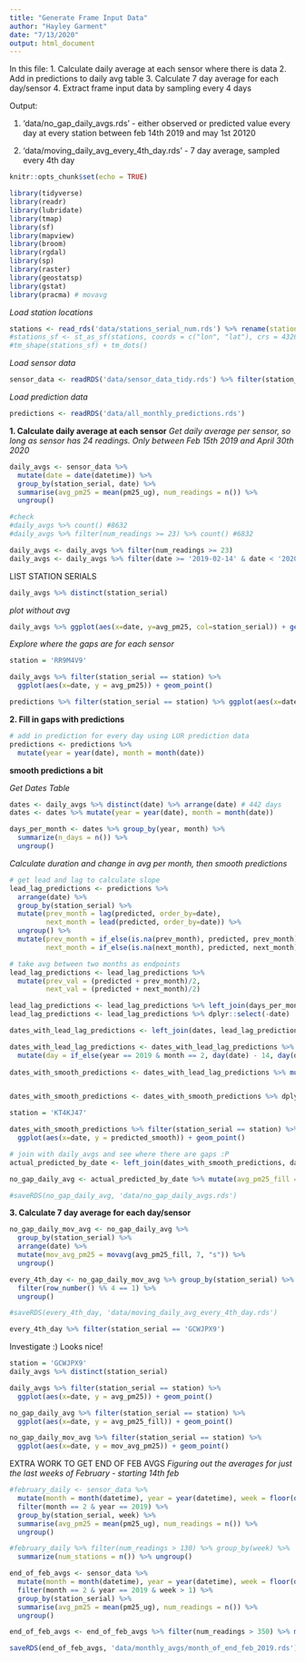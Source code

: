```yaml
---
title: "Generate Frame Input Data"
author: "Hayley Garment"
date: "7/13/2020"
output: html_document
---
```


In this file:
1. Calculate daily average at each sensor where there is data
2. Add in predictions to daily avg table
3. Calculate 7 day average for each day/sensor
4. Extract frame input data by sampling every 4 days

Output:

1. 'data/no_gap_daily_avgs.rds' - either observed or predicted value every day at every station between feb 14th 2019 and may 1st 20120

2. 'data/moving_daily_avg_every_4th_day.rds' - 7 day average, sampled every 4th day

```r
knitr::opts_chunk$set(echo = TRUE)

library(tidyverse)
library(readr)
library(lubridate)
library(tmap)
library(sf)
library(mapview)
library(broom)
library(rgdal)
library(sp)
library(raster)
library(geostatsp)
library(gstat)
library(pracma) # movavg
```

*Load station locations*
```r
stations <- read_rds('data/stations_serial_num.rds') %>% rename(station_serial = serial_number)
#stations_sf <- st_as_sf(stations, coords = c("lon", "lat"), crs = 4326) 
#tm_shape(stations_sf) + tm_dots()
```

*Load sensor data*
```r
sensor_data <- readRDS('data/sensor_data_tidy.rds') %>% filter(station_serial != 'SLSVLW4')
```

*Load prediction data*
```r
predictions <- readRDS('data/all_monthly_predictions.rds')
```

**1. Calculate daily average at each sensor**
*Get daily average per sensor, so long as sensor has 24 readings. Only between Feb 15th 2019 and April 30th 2020*
```r
daily_avgs <- sensor_data %>% 
  mutate(date = date(datetime)) %>% 
  group_by(station_serial, date) %>% 
  summarise(avg_pm25 = mean(pm25_ug), num_readings = n()) %>% 
  ungroup()

#check
#daily_avgs %>% count() #8632
#daily_avgs %>% filter(num_readings >= 23) %>% count() #6832

daily_avgs <- daily_avgs %>% filter(num_readings >= 23)
daily_avgs <- daily_avgs %>% filter(date >= '2019-02-14' & date < '2020-05-01') %>% arrange(date)
```

LIST STATION SERIALS
```r
daily_avgs %>% distinct(station_serial)
```

*plot without avg*
```r
daily_avgs %>% ggplot(aes(x=date, y=avg_pm25, col=station_serial)) + geom_line()
```


*Explore where the gaps are for each sensor*
```r
station = 'RR9M4V9'

daily_avgs %>% filter(station_serial == station) %>% 
  ggplot(aes(x=date, y = avg_pm25)) + geom_point()

predictions %>% filter(station_serial == station) %>% ggplot(aes(x=date, y=predicted)) + geom_line()
```

**2. Fill in gaps with predictions**
```r
# add in prediction for every day using LUR prediction data
predictions <- predictions %>% 
  mutate(year = year(date), month = month(date))
```

**smooth predictions a bit**

*Get Dates Table*
```r
dates <- daily_avgs %>% distinct(date) %>% arrange(date) # 442 days
dates <- dates %>% mutate(year = year(date), month = month(date))

days_per_month <- dates %>% group_by(year, month) %>% 
  summarize(n_days = n()) %>% 
  ungroup()
```

*Calculate duration and change in avg per month, then smooth predictions*
```r
# get lead and lag to calculate slope
lead_lag_predictions <- predictions %>% 
  arrange(date) %>% 
  group_by(station_serial) %>% 
  mutate(prev_month = lag(predicted, order_by=date),
         next_month = lead(predicted, order_by=date)) %>% 
  ungroup() %>% 
  mutate(prev_month = if_else(is.na(prev_month), predicted, prev_month), 
         next_month = if_else(is.na(next_month), predicted, next_month)) 

# take avg between two months as endpoints
lead_lag_predictions <- lead_lag_predictions %>% 
  mutate(prev_val = (predicted + prev_month)/2,
         next_val = (predicted + next_month)/2) 

lead_lag_predictions <- lead_lag_predictions %>% left_join(days_per_month)
lead_lag_predictions <- lead_lag_predictions %>% dplyr::select(-date)

dates_with_lead_lag_predictions <- left_join(dates, lead_lag_predictions)

dates_with_lead_lag_predictions <- dates_with_lead_lag_predictions %>% 
  mutate(day = if_else(year == 2019 & month == 2, day(date) - 14, day(date) - 1))
  
dates_with_smooth_predictions <- dates_with_lead_lag_predictions %>% mutate(predicted_smooth = prev_val + (day * (next_val - prev_val) / n_days ))


dates_with_smooth_predictions <- dates_with_smooth_predictions %>% dplyr::select(date, station_serial, predicted, predicted_smooth)
```


```r
station = 'KT4KJ47'

dates_with_smooth_predictions %>% filter(station_serial == station) %>% 
  ggplot(aes(x=date, y = predicted_smooth)) + geom_point()
```



```r
# join with daily_avgs and see where there are gaps :P
actual_predicted_by_date <- left_join(dates_with_smooth_predictions, daily_avgs)

no_gap_daily_avg <- actual_predicted_by_date %>% mutate(avg_pm25_fill = if_else(is.na(avg_pm25), predicted_smooth, avg_pm25))

#saveRDS(no_gap_daily_avg, 'data/no_gap_daily_avgs.rds')
```




**3. Calculate 7 day average for each day/sensor**
```r
no_gap_daily_mov_avg <- no_gap_daily_avg %>% 
  group_by(station_serial) %>% 
  arrange(date) %>% 
  mutate(mov_avg_pm25 = movavg(avg_pm25_fill, 7, "s")) %>% 
  ungroup()

every_4th_day <- no_gap_daily_mov_avg %>% group_by(station_serial) %>% 
  filter(row_number() %% 4 == 1) %>% 
  ungroup()

#saveRDS(every_4th_day, 'data/moving_daily_avg_every_4th_day.rds')

every_4th_day %>% filter(station_serial == 'GCWJPX9')
```

Investigate :) Looks nice!
```r
station = 'GCWJPX9'
daily_avgs %>% distinct(station_serial)

daily_avgs %>% filter(station_serial == station) %>% 
  ggplot(aes(x=date, y = avg_pm25)) + geom_point()

no_gap_daily_avg %>% filter(station_serial == station) %>% 
  ggplot(aes(x=date, y = avg_pm25_fill)) + geom_point()

no_gap_daily_mov_avg %>% filter(station_serial == station) %>% 
  ggplot(aes(x=date, y = mov_avg_pm25)) + geom_point()
```



EXTRA WORK TO GET END OF FEB AVGS
*Figuring out the averages for just the last weeks of February - starting 14th feb*
```r
#february_daily <- sensor_data %>% 
  mutate(month = month(datetime), year = year(datetime), week = floor(day(datetime)/7)) %>%
  filter(month == 2 & year == 2019) %>% 
  group_by(station_serial, week) %>% 
  summarise(avg_pm25 = mean(pm25_ug), num_readings = n()) %>% 
  ungroup()

#february_daily %>% filter(num_readings > 130) %>% group_by(week) %>% 
  summarize(num_stations = n()) %>% ungroup()

end_of_feb_avgs <- sensor_data %>% 
  mutate(month = month(datetime), year = year(datetime), week = floor(day(datetime)/7)) %>%
  filter(month == 2 & year == 2019 & week > 1) %>% 
  group_by(station_serial) %>% 
  summarise(avg_pm25 = mean(pm25_ug), num_readings = n()) %>% 
  ungroup()

end_of_feb_avgs <- end_of_feb_avgs %>% filter(num_readings > 350) %>% mutate(datetime = 5) %>% rename(monthly_avg_pm25 = avg_pm25) %>% left_join(stations)

saveRDS(end_of_feb_avgs, 'data/monthly_avgs/month_of_end_feb_2019.rds')

```

